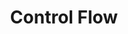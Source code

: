 ---
title: "Control Flow"
description: Learn if-else, for and while loops, break, continue, and nested logic.
---